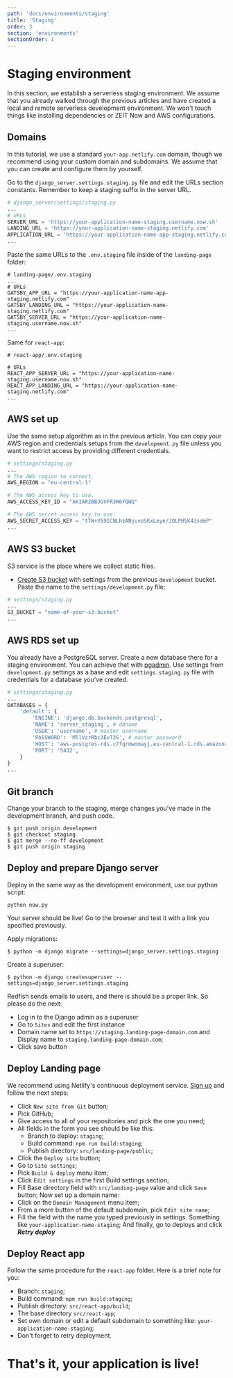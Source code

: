 ```yaml
---
path: 'docs/environments/staging'
title: 'Staging'
order: 3
section: 'environments'
sectionOrder: 1
---
```


# Staging environment

In this section, we establish a serverless staging environment. We assume that you already walked through the previous articles and have created a local and remote serverless development environment. We won't touch things like installing dependencies or ZEIT Now and AWS configurations.

## Domains

In this tutorial, we use a standard `your-app.netlify.com` domain, though we recommend using your custom domain and subdomains. We assume that you can create and configure them by yourself.

Go to the `django_server.settings.staging.py` file and edit the URLs section constants. Remember to keep a staging suffix in the server URL.

```python
# django_server/settings/staging.py
...
# URLs
SERVER_URL = 'https://your-application-name-staging.username.now.sh'
LANDING_URL = 'https://your-application-name-staging.netlify.com'
APPLICATION_URL = 'https://your-application-name-app-staging.netlify.com'
...
```

Paste the same URLs to the `.env.staging` file inside of the `landing-page` folder:

```shell
# landing-page/.env.staging
...
# URLs
GATSBY_APP_URL = "https://your-application-name-app-staging.netlify.com"
GATSBY_LANDING_URL = "https://your-application-name-staging.netlify.com"
GATSBY_SERVER_URL = "https://your-application-name-staging.username.now.sh"
...
```

Same for `react-app`:

```shell
# react-app/.env.staging

# URLs
REACT_APP_SERVER_URL = "https://your-application-name-staging.username.now.sh"
REACT_APP_LANDING_URL = "https://your-application-name-staging.netlify.com"
...
```

## AWS set up

Use the same setup algorithm as in the previous article. You can copy your AWS region and credentials setups from the `development.py` file unless you want to restrict access by providing different credentials.

```python
# settings/staging.py
...
# The AWS region to connect.
AWS_REGION = "eu-central-1"

# The AWS access key to use.
AWS_ACCESS_KEY_ID = "AKIAR2BBJGVFR3W6FQWQ"

# The AWS secret access key to use.
AWS_SECRET_ACCESS_KEY = "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"
...
```

## AWS S3 bucket

S3 service is the place where we collect static files. <br/>

- [Create S3 bucket](https://s3.console.aws.amazon.com/s3/) with settings from the previous `development` bucket. Paste the name to the `settings/development.py` file:

```python
# settings/staging.py
...
S3_BUCKET = "name-of-your-s3-bucket"
...
```

## AWS RDS set up

You already have a PostgreSQL server. Create a new database there for a staging environment. You can achieve that with [pgadmin](https://www.pgadmin.org/). Use settings from `development.py` settings as a base and edit `settings.staging.py` file with credentials for a database you've created.

```python
# settings/staging.py
...
DATABASES = {
    'default': {
        'ENGINE': 'django.db.backends.postgresql',
        'NAME': 'server_staging', # dbname
        'USER': 'username', # master username
        'PASSWORD': 'MllVzrRbc3EvT3S', # master password
        'HOST': 'aws-postgres-rds.c7fqrmwomayj.eu-central-1.rds.amazonaws.com', # Endpoint
        'PORT': '5432',
    }
}
...
```

## Git branch

Change your branch to the staging, merge changes you've made in the development branch, and push code.

```shell
$ git push origin development
$ git checkout staging
$ git merge --no-ff development
$ git push origin staging
```

## Deploy and prepare Django server

Deploy in the same way as the development environment, use our python script:

```shell
python now.py
```

Your server should be live! Go to the browser and test it with a link you specified previously.

Apply migrations:

```shell
$ python -m django migrate --settings=django_server.settings.staging
```

Create a superuser:

```shell
$ python -m django createsuperuser --settings=django_server.settings.staging
```

Redfish sends emails to users, and there is should be a proper link. So please do the next:

- Log in to the Django admin as a superuser
- Go to `Sites` and edit the first instance
- Domain name set to `https://staging.landing-page-domain.com` and Display name to `staging.landing-page-domain.com`;
- Click save button

## Deploy Landing page

We recommend using Netlify's continuous deployment service. [Sign up](https://www.netlify.com/) and follow the next steps:

- Click `New site from Git` button;
- Pick GitHub;
- Give access to all of your repositories and pick the one you need;
- All fields in the form you see should be like this:
  - Branch to deploy: `staging`;
  - Build command: `npm run build:staging`;
  - Publish directory: `src/landing-page/public`;
- Click the `Deploy site` button;
- Go to `Site settings`;
- Pick `Build & deploy` menu item;
- Click `Edit settings` in the first Build settings section;
- Fill Base directory field with `src/landing-page` value and click `Save` button;
  Now set up a domain name:
- Click on the `Domain Management` menu item;
- From a more button of the default subdomain, pick `Edit site name`;
- Fill the field with the name you typed previously in settings. Something like `your-application-name-staging`;
  And finally, go to deploys and click **_Retry deploy_**

## Deploy React app

Follow the same procedure for the `react-app` folder. Here is a brief note for you:

- Branch: `staging`;
- Build command: `npm run build:staging`;
- Publish directory: `src/react-app/build`;
- The base directory `src/react-app`;
- Set own domain or edit a default subdomain to something like: `your-application-name-staging`;
- Don't forget to retry deployment.

# That's it, your application is live!
